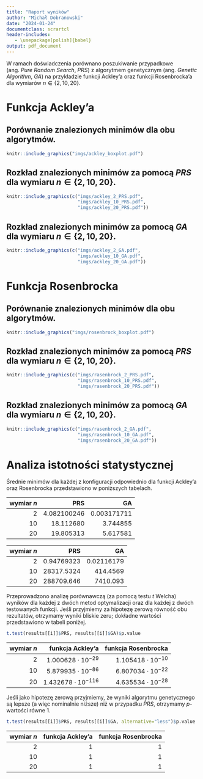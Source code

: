 ```yaml
---
title: "Raport wyników"
author: "Michał Dobranowski"
date: "2024-01-24"
documentclass: scrartcl
header-includes:
   - \usepackage[polish]{babel}
output: pdf_document
---
```


W ramach doświadczenia porównano poszukiwanie przypadkowe (ang.\ *Pure Random Search*, *PRS*) z algorytmem genetycznym (ang.\ *Genetic Algorithm*, *GA*) na przykładzie funkcji Ackley'a oraz funkcji Rosenbrocka'a dla wymiarów $n \in \{2, 10, 20\}$.

# Funkcja Ackley'a

## Porównanie znalezionych minimów dla obu algorytmów.

```r
knitr::include_graphics("imgs/ackley_boxplot.pdf")
```

## Rozkład znalezionych minimów za pomocą *PRS* dla wymiaru $n \in \{2, 10, 20\}$.

```r
knitr::include_graphics(c("imgs/ackley_2_PRS.pdf",
                          "imgs/ackley_10_PRS.pdf",
                          "imgs/ackley_20_PRS.pdf"))
```

## Rozkład znalezionych minimów za pomocą *GA* dla wymiaru $n \in \{2, 10, 20\}$.

```r
knitr::include_graphics(c("imgs/ackley_2_GA.pdf",
                          "imgs/ackley_10_GA.pdf",
                          "imgs/ackley_20_GA.pdf"))
```

# Funkcja Rosenbrocka

## Porównanie znalezionych minimów dla obu algorytmów.

```r
knitr::include_graphics("imgs/rosenbrock_boxplot.pdf")
```

## Rozkład znalezionych minimów za pomocą *PRS* dla wymiaru $n \in \{2, 10, 20\}$.

```r
knitr::include_graphics(c("imgs/rasenbrock_2_PRS.pdf",
                          "imgs/rasenbrock_10_PRS.pdf",
                          "imgs/rasenbrock_20_PRS.pdf"))
```

## Rozkład znalezionych minimów za pomocą *GA* dla wymiaru $n \in \{2, 10, 20\}$.

```r
knitr::include_graphics(c("imgs/rasenbrock_2_GA.pdf",
                          "imgs/rasenbrock_10_GA.pdf",
                          "imgs/rasenbrock_20_GA.pdf"))
```

# Analiza istotności statystycznej

Średnie minimów dla każdej z konfiguracji odpowiednio dla funkcji Ackley'a oraz Rosenbrocka przedstawiono w poniższych tabelach.

| wymiar $n$ | PRS | GA |
| ---:| ---: | ---: |
|  2 | 4.082100246 | 0.003171711 |
| 10 | 18.112680 | 3.744855 |
| 20 | 19.805313 | 5.617581 |

| wymiar $n$ | PRS | GA |
| ---:| ---: | ---: |
|  2 | 0.94769323 | 0.02116179 |
| 10 | 28317.5324 | 414.4569 |
| 20 | 288709.646 | 7410.093 |

Przeprowadzono analizę porównawczą (za pomocą testu $t$ Welcha) wyników dla każdej z dwóch metod optymalizacji oraz dla każdej z dwóch testowanych funkcji. Jeśli przyjmiemy za hipotezę zerową równość obu rezultatów, otrzymamy wyniki bliskie zeru; dokładne wartości przedstawiono w tabeli poniżej.

```r
t.test(results[[i]]$PRS, results[[i]]$GA)$p.value
```

| wymiar $n$ | funkcja Ackley'a | funkcja Rosenbrocka |
| ---:| ---: | ---: |
|  2 | $1.000628 \cdot 10^{-29}$ | $1.105418 \cdot 10^{-10}$ |
| 10 | $5.879935 \cdot 10^{-86}$ | $6.807034 \cdot 10^{-22}$ |
| 20 | $1.432678 \cdot 10^{-116}$ | $4.635534 \cdot 10^{-28}$ |

Jeśli jako hipotezę zerową przyjmiemy, że wyniki algorytmu genetycznego są lepsze (a więc nominalnie niższe) niż w przypadku *PRS*, otrzymamy $p$-wartości równe $1$.

```r
t.test(results[[i]]$PRS, results[[i]]$GA, alternative="less")$p.value
```

| wymiar $n$ | funkcja Ackley'a | funkcja Rosenbrocka |
| ---:| ---: | ---: |
|  2 | $1$ | $1$ |
| 10 | $1$ | $1$ |
| 20 | $1$ | $1$ |
